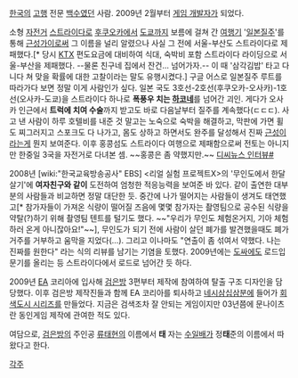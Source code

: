 [[한국]]의 [[고행]] 전문 [[백수]]였던 사람. 2009년 2월부터 [[게임 개발자]]가 되었다.

소형 [[자전거]] [[스트라이다]]로 [[후쿠오카]]에서 [[도쿄]]까지 보름에 걸쳐 간 [[여행]]기 '[[일본]]질주'를 통해 [[근성]]가이로써 그 이름을 널리 알렸으나 사실 그 전에 서울-부산도 스트라이다로 제패했다.[* 당시 [[KTX]] 편도요금에 대비하여 식대, 숙박비 포함 스트라이다 라이딩으로 서울-부산을 제패했다. --물론 친구네 집에서 잔건... 넘어가자.-- 이 때 '삼각김밥' 타고 다니다 쳐 맞을 확률에 대한 고찰이라는 말도 유행시켰다.] 구글 어스로 일본질주 루트를 따라가다 보면 정말 이게 사람인가 싶다. 일본 국도 3호선-2호선(후쿠오카-오사카)-1호선(오사카-도쿄)을 스트라이다 하나로 '''폭풍우 치는 [[하코네]]'''를 넘어간 괴인. 게다가 오사카 인근에서 '''트럭에 치여 수술'''까지 받고도 바로 다음날부터 질주를 계속했다(ㄷㄷㄷ). 사고 낸 사람이 하루 호텔비를 내준 것 말고는 노숙으로 숙박을 해결하고, 막판에 가면 휠도 찌그러지고 스포크도 다 나가고, 몸도 상하고 하면서도 완주를 달성해서 진짜 [[근성]]이라는게 뭔지 보여준다. 이후 홍콩섬도 스트라이다 여행으로 제패함으로써 전토는 아니지만 한중일 3국을 자전거로 다녀본 셈. ~~홍콩은 좀 약했지만.~~ [http://www.dcnews.in/etc_list.php?code=you&id=12481&curPage=&s_title=&s_body=&s_name=&s_que=&page=1 디씨뉴스 인터뷰#]

2008년 [wiki:"한국교육방송공사" EBS] <리얼 실험 프로젝트X>의 '무인도에서 한달살기'에 '''여자친구와 같이''' 도전하여 엄청한 적응능력을 보여준 바 있다. 같이 출연한 대부분의 사람들과 비교하면 정말 대단한 듯. 중간에 나가 떨어지는 사람들이 생겨도 태연했고[* 참가자들이 가져온 식량이 떨어질 즈음에 몇몇 참가자는 촬영팀으로 공수된 식량을 약탈(?)하기 위해 촬영팀 텐트를 털기도 했다. ~~"우리가 무인도 체험온거지, 기아 체험하러 온게 아니잖아요!"~~], 무인도가 되기 전에 사람이 살던 폐가를 발견했을때도 폐가 거주를 거부하고 움막을 지었다(…). 그리고 이나마도 "연출이 좀 섞여서 약했다. 나는 진짜를 원한다" 라는 식의 리뷰를 남기는 기염을 토했다. 2009년에는 [[도싸]]에도 로드입문기를 올리는 등 스트라이다에서 로드로 넘어간 듯 하다.

2009년 [[EA]] 코리아에 입사해 [[검은방]] 3편부터 제작에 참여하여 탈출 구조 디자인을 담당했다. 이후 검은방 제작진들과 함께 EA 코리아를 퇴사하고 [[네시삼십삼분]]에 들어가 [[회색도시 시리즈]]를 만들었다. 지금은 검색조차 잘 안되는 게임이지만 03년쯤에 문나이츠란 동인게임 제작에 관여한 적도 있다.

여담으로, [[검은방]]의 주인공 [[류태현]]의 이름에서 '''태''' 자는 [[수일배]]가 정'''태'''준의 이름에서 따 왔다고 한다.

[[각주]]
